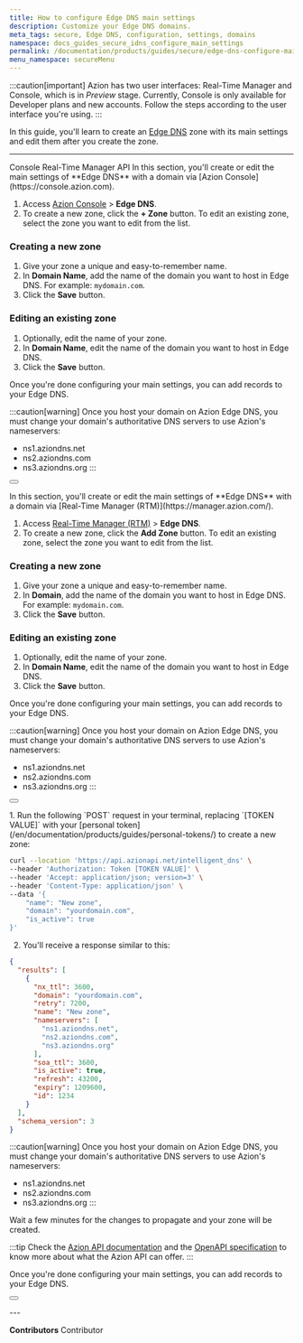 ```yaml
---
title: How to configure Edge DNS main settings
description: Customize your Edge DNS domains.
meta_tags: secure, Edge DNS, configuration, settings, domains
namespace: docs_guides_secure_idns_configure_main_settings
permalink: /documentation/products/guides/secure/edge-dns-configure-main-settings/
menu_namespace: secureMenu
---
```



:::caution[important]
Azion has two user interfaces: Real-Time Manager and Console, which is in *Preview* stage. Currently, Console is only available for Developer plans and new accounts. Follow the steps according to the user interface you're using.
:::

In this guide, you'll learn to create an [Edge DNS](/en/documentation/products/secure/edge-dns/) zone with its main settings and edit them after you create the zone.

---

<Tabs client:visible>
    <Fragment slot="tab.console">Console</Fragment>
    <Fragment slot="tab.rtm">Real-Time Manager</Fragment>
    <Fragment slot="tab.api">API</Fragment>

<Fragment slot="panel.console">
In this section, you'll create or edit the main settings of **Edge DNS** with a domain via [Azion Console](https://console.azion.com).

1. Access [Azion Console](/en/documentation/products/guides/how-to-access-azion-console/) > **Edge DNS**.
2. To create a new zone, click the **+ Zone** button. To edit an existing zone, select the zone you want to edit from the list.

### Creating a new zone

1. Give your zone a unique and easy-to-remember name.
2. In **Domain Name**, add the name of the domain you want to host in Edge DNS. For example: `mydomain.com`.
3. Click the **Save** button.

### Editing an existing zone

1. Optionally, edit the name of your zone.
2. In **Domain Name**, edit the name of the domain you want to host in Edge DNS.
3. Click the **Save** button.

Once you're done configuring your main settings, you can add records to your Edge DNS.

:::caution[warning]
Once you host your domain on Azion Edge DNS, you must change your domain's authoritative DNS servers to use Azion's nameservers:

- ns1.aziondns.net
- ns2.aziondns.com
- ns3.aziondns.org
:::

<Button href="/en/documentation/products/guides/secure/add-records//" text="go to add records guide" variant="secondary"></Button>
</Fragment>

<Fragment slot="panel.rtm">
In this section, you'll create or edit the main settings of **Edge DNS** with a domain via [Real-Time Manager (RTM)](https://manager.azion.com/).

1. Access [Real-Time Manager (RTM)](https://manager.azion.com/) > **Edge DNS**.
2. To create a new zone, click the **Add Zone** button. To edit an existing zone, select the zone you want to edit from the list.

### Creating a new zone

1. Give your zone a unique and easy-to-remember name.
2. In **Domain**, add the name of the domain you want to host in Edge DNS. For example: `mydomain.com`.
3. Click the **Save** button.

### Editing an existing zone

1. Optionally, edit the name of your zone.
2. In **Domain Name**, edit the name of the domain you want to host in Edge DNS.
3. Click the **Save** button.

Once you're done configuring your main settings, you can add records to your Edge DNS.

:::caution[warning]
Once you host your domain on Azion Edge DNS, you must change your domain's authoritative DNS servers to use Azion's nameservers:

- ns1.aziondns.net
- ns2.aziondns.com
- ns3.aziondns.org
:::

<Button href="/en/documentation/products/guides/secure/add-records//" text="go to add records guide" variant="secondary"></Button>

</Fragment>

<Fragment slot="panel.api">
1. Run the following `POST` request in your terminal, replacing `[TOKEN VALUE]` with your [personal token](/en/documentation/products/guides/personal-tokens/) to create a new zone:

```bash
curl --location 'https://api.azionapi.net/intelligent_dns' \
--header 'Authorization: Token [TOKEN VALUE]' \
--header 'Accept: application/json; version=3' \
--header 'Content-Type: application/json' \
--data '{
    "name": "New zone",
    "domain": "yourdomain.com",
    "is_active": true
}'
```

2. You'll receive a response similar to this:

```json
{
  "results": [
    {
      "nx_ttl": 3600,
      "domain": "yourdomain.com",
      "retry": 7200,
      "name": "New zone",
      "nameservers": [
        "ns1.aziondns.net",
        "ns2.aziondns.com",
        "ns3.aziondns.org"
      ],
      "soa_ttl": 3600,
      "is_active": true,
      "refresh": 43200,
      "expiry": 1209600,
      "id": 1234
    }
  ],
  "schema_version": 3
}
```

:::caution[warning]
Once you host your domain on Azion Edge DNS, you must change your domain's authoritative DNS servers to use Azion's nameservers:

- ns1.aziondns.net
- ns2.aziondns.com
- ns3.aziondns.org
:::

Wait a few minutes for the changes to propagate and your zone will be created.

:::tip
Check the [Azion API documentation](https://api.azion.com/) and the [OpenAPI specification](https://github.com/aziontech/azionapi-openapi/) to know more about what the Azion API can offer.
:::

Once you're done configuring your main settings, you can add records to your Edge DNS.

<Button href="/en/documentation/products/guides/secure/add-records/" text="go to add records guide" variant="secondary"></Button>

</Fragment>

</Tabs>
---

**Contributors** <ContributorList>Contributor</ContributorList>
